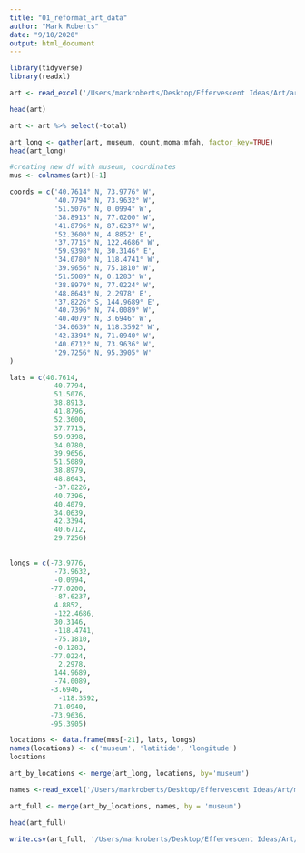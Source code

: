 ```yaml
---
title: "01_reformat_art_data"
author: "Mark Roberts"
date: "9/10/2020"
output: html_document
---
```


```r
library(tidyverse)
library(readxl)

art <- read_excel('/Users/markroberts/Desktop/Effervescent Ideas/Art/art.xlsx')
```

```r
head(art)
```


```r
art <- art %>% select(-total)
```

```r
art_long <- gather(art, museum, count,moma:mfah, factor_key=TRUE)
head(art_long)
```

```r
#creating new df with museum, coordinates
mus <- colnames(art)[-1]

```

```r
coords = c('40.7614° N, 73.9776° W', 
           '40.7794° N, 73.9632° W',
           '51.5076° N, 0.0994° W',
           '38.8913° N, 77.0200° W',
           '41.8796° N, 87.6237° W',
           '52.3600° N, 4.8852° E',
           '37.7715° N, 122.4686° W',
           '59.9398° N, 30.3146° E',
           '34.0780° N, 118.4741° W',
           '39.9656° N, 75.1810° W',
           '51.5089° N, 0.1283° W',
           '38.8979° N, 77.0224° W',
           '48.8643° N, 2.2978° E',
           '37.8226° S, 144.9689° E',
           '40.7396° N, 74.0089° W',
           '40.4079° N, 3.6946° W',
           '34.0639° N, 118.3592° W',
           '42.3394° N, 71.0940° W',
           '40.6712° N, 73.9636° W',
           '29.7256° N, 95.3905° W'
)
```


```r
lats = c(40.7614, 
           40.7794,
           51.5076, 
           38.8913,
           41.8796, 
           52.3600, 
           37.7715,
           59.9398, 
           34.0780, 
           39.9656, 
           51.5089, 
           38.8979, 
           48.8643,
           -37.8226, 
           40.7396, 
           40.4079, 
           34.0639,
           42.3394, 
           40.6712, 
           29.7256)
  
```

```r
longs = c(-73.9776, 
           -73.9632,
           -0.0994,
          -77.0200,
           -87.6237,
           4.8852,
           -122.4686,
           30.3146,
           -118.4741,
           -75.1810,
           -0.1283,
          -77.0224,
            2.2978,
           144.9689,
           -74.0089,
          -3.6946,
            -118.3592,
          -71.0940,
          -73.9636,
          -95.3905)
```


```r
locations <- data.frame(mus[-21], lats, longs)
names(locations) <- c('museum', 'latitide', 'longitude')
locations
```


```r
art_by_locations <- merge(art_long, locations, by='museum')
```


```r
names <-read_excel('/Users/markroberts/Desktop/Effervescent Ideas/Art/muesum_name_dict.xlsx')
```

```r
art_full <- merge(art_by_locations, names, by = 'museum')
```

```r
head(art_full)
```



```r
write.csv(art_full, '/Users/markroberts/Desktop/Effervescent Ideas/Art/art_cleaned.csv')
```


